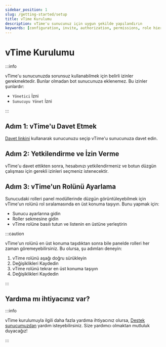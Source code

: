 ```yaml
---
sidebar_position: 1
slug: /getting-started/setup
title: vTime Kurulumu
description: vTime'u sunucunuz için uygun şekilde yapılandırın
keywords: [configuration, invite, authorization, permissions, role hierarchy]
---
```


# vTime Kurulumu

:::info

vTime'u sunucunuzda sorunsuz kullanabilmek için belirli izinler gerekmektedir. Bunlar olmadan bot sunucunuza eklenemez. Bu izinler şunlardır:

- `Yönetici` İzni
- `Sunucuyu Yönet` İzni

:::

## Adım 1: vTime'u Davet Etmek

[Davet linkini](https://vTime.io/invite) kullanarak sunucunuzu seçip vTime'u sunucunuza davet edin.

## Adım 2: Yetkilendirme ve İzin Verme

vTime'u davet ettikten sonra, hesabınızı yetkilendirmeniz ve botun düzgün çalışması için gerekli izinleri seçmeniz istenecektir.

## Adım 3: vTime'un Rolünü Ayarlama

Sunucudaki rolleri panel modüllerinde düzgün görüntüleyebilmek için vTime'un rolünü rol sıralamasında en üst konuma taşıyın. Bunu yapmak için:

- Sunucu ayarlarına gidin
- Roller sekmesine gidin
- vTime rolüne basılı tutun ve listenin en üstüne yerleştirin

:::caution

vTime'un rolünü en üst konuma taşıdıktan sonra bile panelde rolleri her zaman göremeyebilirsiniz. Bu olursa, şu adımları deneyin:

1. vTime rolünü aşağı doğru sürükleyin
2. Değişiklikleri Kaydedin
3. vTime rolünü tekrar en üst konuma taşıyın
4. Değişiklikleri Kaydedin

:::

## Yardıma mı ihtiyacınız var?

:::info

vTime kurulumuyla ilgili daha fazla yardıma ihtiyacınız olursa, [Destek sunucumuzdan](https://discord.gg/vTime) yardım isteyebilirsiniz. Size yardımcı olmaktan mutluluk duyacağız!

:::
